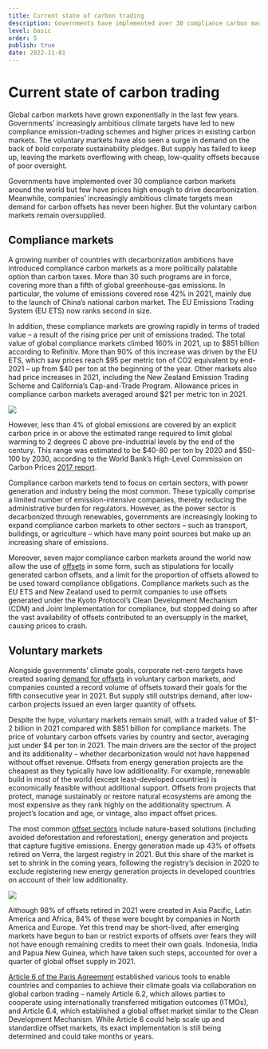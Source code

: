 ```yaml
---
title: Current state of carbon trading
description: Governments have implemented over 30 compliance carbon markets around the world but few have prices high enough to drive decarbonization. Companies’ increasingly ambitious climate targets mean demand for carbon offsets has never been higher. But the voluntary carbon markets remain oversupplied.
level: basic
order: 5
publish: true
date: 2022-11-01
---
```


# Current state of carbon trading

Global carbon markets have grown exponentially in the last few years. Governments’ increasingly ambitious climate targets have led to new compliance emission-trading schemes and higher prices in existing carbon markets. The voluntary markets have also seen a surge in demand on the back of bold corporate sustainability pledges. But supply has failed to keep up, leaving the markets overflowing with cheap, low-quality offsets because of poor oversight.

<KeyMessage>
  Governments have implemented over 30 compliance carbon markets around the
  world but few have prices high enough to drive decarbonization. Meanwhile,
  companies’ increasingly ambitious climate targets mean demand for carbon
  offsets has never been higher. But the voluntary carbon markets remain
  oversupplied.
</KeyMessage>

## Compliance markets

A growing number of countries with decarbonization ambitions have introduced compliance carbon markets as a more politically palatable option than carbon taxes. More than 30 such programs are in force, covering more than a fifth of global greenhouse-gas emissions. In particular, the volume of emissions covered rose 42% in 2021, mainly due to the launch of China’s national carbon market. The EU Emissions Trading System (EU ETS) now ranks second in size.

In addition, these compliance markets are growing rapidly in terms of traded value – a result of the rising price per unit of emissions traded. The total value of global compliance markets climbed 160% in 2021, up to $851 billion according to Refinitiv. More than 90% of this increase was driven by the EU ETS, which saw prices reach $95 per metric ton of CO2 equivalent by end-2021 – up from $40 per ton at the beginning of the year. Other markets also had price increases in 2021, including the New Zealand Emission Trading Scheme and California’s Cap-and-Trade Program. Allowance prices in compliance carbon markets averaged around $21 per metric ton in 2021.

<Image src="current-status-1.png" ratio={0} />

However, less than 4% of global emissions are covered by an explicit carbon price in or above the estimated range required to limit global warming to 2 degrees C above pre-industrial levels by the end of the century. This range was estimated to be $40-80 per ton by 2020 and $50-100 by 2030, according to the World Bank’s High-Level Commission on Carbon Prices [2017 report](https://www.carbonpricingleadership.org/report-of-the-highlevel-commission-on-carbon-prices).

Compliance carbon markets tend to focus on certain sectors, with power generation and industry being the most common. These typically comprise a limited number of emission-intensive companies, thereby reducing the administrative burden for regulators. However, as the power sector is decarbonized through renewables, governments are increasingly looking to expand compliance carbon markets to other sectors – such as transport, buildings, or agriculture – which have many point sources but make up an increasing share of emissions.

Moreover, seven major compliance carbon markets around the world now allow the use of [offsets](/factsheets/offsets-in-compliance-programs) in some form, such as stipulations for locally generated carbon offsets, and a limit for the proportion of offsets allowed to be used toward compliance obligations. Compliance markets such as the EU ETS and New Zealand used to permit companies to use offsets generated under the Kyoto Protocol’s Clean Development Mechanism (CDM) and Joint Implementation for compliance, but stopped doing so after the vast availability of offsets contributed to an oversupply in the market, causing prices to crash.

## Voluntary markets

Alongside governments’ climate goals, corporate net-zero targets have created soaring [demand for offsets](factsheets/voluntary-offset-demand) in voluntary carbon markets, and companies counted a record volume of offsets toward their goals for the fifth consecutive year in 2021. But supply still outstrips demand, after low-carbon projects issued an even larger quantity of offsets.

Despite the hype, voluntary markets remain small, with a traded value of $1-2 billion in 2021 compared with $851 billion for compliance markets. The price of voluntary carbon offsets varies by country and sector, averaging just under $4 per ton in 2021. The main drivers are the sector of the project and its additionality – whether decarbonization would not have happened without offset revenue. Offsets from energy generation projects are the cheapest as they typically have low additionality. For example, renewable build in most of the world (except least-developed countries) is economically feasible without additional support. Offsets from projects that protect, manage sustainably or restore natural ecosystems are among the most expensive as they rank highly on the additionality spectrum. A project’s location and age, or vintage, also impact offset prices.

The most common [offset sectors](/factsheets/voluntary-offset-supply) include nature-based solutions (including avoided deforestation and reforestation), energy generation and projects that capture fugitive emissions. Energy generation made up 43% of offsets retired on Verra, the largest registry in 2021. But this share of the market is set to shrink in the coming years, following the registry’s decision in 2020 to exclude registering new energy generation projects in developed countries on account of their low additionality.

<Image src="current-status-2.png" ratio={0} />

Although 98% of offsets retired in 2021 were created in Asia Pacific, Latin America and Africa, 84% of these were bought by companies in North America and Europe. Yet this trend may be short-lived, after emerging markets have begun to ban or restrict exports of offsets over fears they will not have enough remaining credits to meet their own goals. Indonesia, India and Papua New Guinea, which have taken such steps, accounted for over a quarter of global offset supply in 2021.

[Article 6 of the Paris Agreement](factsheets/article-6) established various tools to enable countries and companies to achieve their climate goals via collaboration on global carbon trading – namely Article 6.2, which allows parties to cooperate using internationally transferred mitigation outcomes (ITMOs), and Article 6.4, which established a global offset market similar to the Clean Development Mechanism. While Article 6 could help scale up and standardize offset markets, its exact implementation is still being determined and could take months or years.
